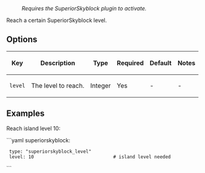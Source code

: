: ''Requires the SuperiorSkyblock plugin to activate.''

Reach a certain SuperiorSkyblock level.

== Options ==
{|
|-
! Key
! Description
! Type
! Required
! Default
! Notes
|-
| <code>level</code>
| The level to reach.
| Integer
| Yes
| -
| -
|}

== Examples ==
Reach island level 10:

```yaml
superiorskyblock:
  type: "superiorskyblock_level"
  level: 10                             # island level needed
```
